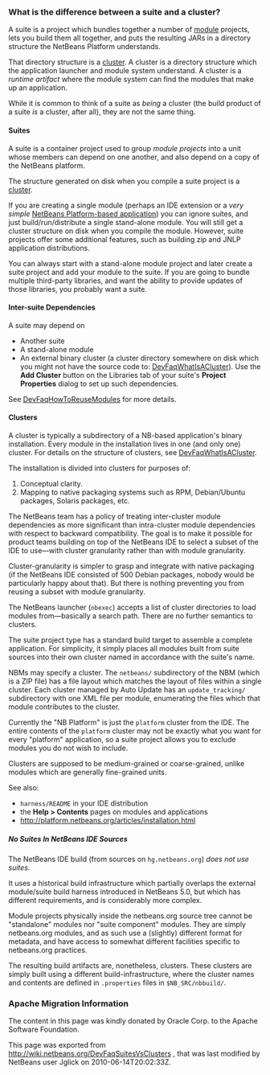 <!--

    Licensed to the Apache Software Foundation (ASF) under one
    or more contributor license agreements.  See the NOTICE file
    distributed with this work for additional information
    regarding copyright ownership.  The ASF licenses this file
    to you under the Apache License, Version 2.0 (the
    "License"); you may not use this file except in compliance
    with the License.  You may obtain a copy of the License at

      http://www.apache.org/licenses/LICENSE-2.0

    Unless required by applicable law or agreed to in writing,
    software distributed under the License is distributed on an
    "AS IS" BASIS, WITHOUT WARRANTIES OR CONDITIONS OF ANY
    KIND, either express or implied.  See the License for the
    specific language governing permissions and limitations
    under the License.

-->

===What is the difference between a suite and a cluster?===

A suite is a project which bundles together a number of [[DevFaqWhatIsAModule|module]] projects, lets you build them all together, and puts the resulting JARs in a directory structure the NetBeans Platform understands.

That directory structure is a [[DevFaqWhatIsACluster|cluster]].  A cluster is a directory structure which the application launcher and module system understand.  A cluster is a ''runtime artifact'' where the module system can find the modules that make up an application.

While it is common to think of a suite as ''being'' a cluster (the build product of a suite ''is'' a cluster, after all), they are not the same thing.

====Suites====
A suite is a container project used to group ''module projects'' into a unit whose members can depend on one another, and also depend on a copy of the NetBeans platform.

The structure generated on disk when you compile a suite project is a [[DevFaqWhatIsACluster|cluster]].

If you are creating a single module (perhaps an IDE extension or a ''very simple'' [http://platform.netbeans.org NetBeans Platform-based application]) you can ignore suites, and just build/run/distribute a single stand-alone module.  You will still get a cluster structure on disk when you compile the module.  However, suite projects offer some additional features, such as building zip and JNLP application distributions.

You can always start with a stand-alone module project and later create a suite project and add your module to the suite.  If you are going to bundle multiple third-party libraries, and want the ability to provide updates of those libraries, you probably want a suite.

====Inter-suite Dependencies====

A suite may depend on
* Another suite
* A stand-alone module
* An external binary cluster (a cluster directory somewhere on disk which you might not have the source code to: [[DevFaqWhatIsACluster]]).  Use the '''Add Cluster''' button on the Libraries tab of your suite's '''Project Properties''' dialog to set up such dependencies.

See [[DevFaqHowToReuseModules]] for more details.

====Clusters====

A cluster is typically a subdirectory of a NB-based application's binary installation. Every module in the installation lives in one (and only one) cluster. For details on the structure of clusters, see [[DevFaqWhatIsACluster]].

The installation is divided into clusters for purposes of:
# Conceptual clarity.
# Mapping to native packaging systems such as RPM, Debian/Ubuntu packages, Solaris packages, etc.

The NetBeans team has a policy of treating inter-cluster module dependencies as more significant than intra-cluster module dependencies with respect to backward compatibility.  The goal is to make it possible for product teams building on top of the NetBeans IDE to select a subset of the IDE to use&mdash;with cluster granularity rather than with module granularity. 

Cluster-granularity is simpler to grasp and integrate with native packaging (if the NetBeans IDE consisted of 500 Debian packages, nobody would be particularly happy about that). But there is nothing preventing you from reusing a subset with module granularity.

The NetBeans launcher (<tt>nbexec</tt>) accepts a list of cluster directories to load modules from&mdash;basically a search path. There are no further semantics to clusters.

The suite project type has a standard build target to assemble a complete application.  For simplicity, it simply places all modules built from suite sources into their own cluster named in accordance with the suite's name.  

NBMs may specify a cluster. The <tt>netbeans/</tt> subdirectory of the NBM (which is a ZIP file) has a file layout which matches the layout of files within a single cluster. Each cluster managed by Auto Update has an <tt>update_tracking/</tt> subdirectory with one XML file per module, enumerating the files which that module contributes to the cluster.

Currently the "NB Platform" is just the <tt>platform</tt> cluster from the IDE. The entire contents of the <tt>platform</tt> cluster may not be exactly what you want for every "platform" application, so a suite project allows you to exclude modules you do not wish to include.

Clusters are supposed to be medium-grained or coarse-grained, unlike modules which are generally fine-grained units.

See also:
* <tt>harness/README</tt> in your IDE distribution
* the '''Help > Contents''' pages on modules and applications
* http://platform.netbeans.org/articles/installation.html
=====No Suites In NetBeans IDE Sources=====

The NetBeans IDE build (from sources on <tt>hg.netbeans.org</tt>) ''does not use suites.''

It uses a historical build infrastructure which partially overlaps the external module/suite build harness introduced in NetBeans 5.0, but which has different requirements, and is considerably more complex. 

Module projects physically inside the netbeans.org source tree cannot be "standalone" modules nor "suite component" modules.  They are simply netbeans.org modules, and as such use a (slightly) different format for metadata, and have access to somewhat different facilities specific to netbeans.org practices.  

The resulting build artifacts are, nonetheless, clusters. These clusters are simply built using a different build-infrastructure, where the cluster names and contents are defined in <code>.properties</code> files in <code>$NB_SRC/nbbuild/</code>.

===Apache Migration Information===

The content in this page was kindly donated by Oracle Corp. to the
Apache Software Foundation.

This page was exported from http://wiki.netbeans.org/DevFaqSuitesVsClusters , 
that was last modified by NetBeans user Jglick 
on 2010-06-14T20:02:33Z.

